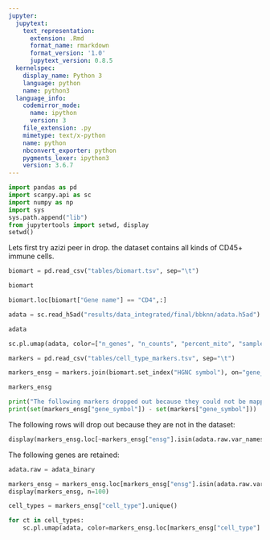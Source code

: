 ```yaml
---
jupyter:
  jupytext:
    text_representation:
      extension: .Rmd
      format_name: rmarkdown
      format_version: '1.0'
      jupytext_version: 0.8.5
  kernelspec:
    display_name: Python 3
    language: python
    name: python3
  language_info:
    codemirror_mode:
      name: ipython
      version: 3
    file_extension: .py
    mimetype: text/x-python
    name: python
    nbconvert_exporter: python
    pygments_lexer: ipython3
    version: 3.6.7
---
```


```python
import pandas as pd
import scanpy.api as sc
import numpy as np
import sys
sys.path.append("lib")
from jupytertools import setwd, display
setwd()
```

Lets first try azizi peer in drop. 
the dataset contains all kinds of CD45+ immune cells. 

```python
biomart = pd.read_csv("tables/biomart.tsv", sep="\t")
```

```python
biomart
```

```python
biomart.loc[biomart["Gene name"] == "CD4",:]
```

```python
adata = sc.read_h5ad("results/data_integrated/final/bbknn/adata.h5ad")
```

```python
adata
```

```python
sc.pl.umap(adata, color=["n_genes", "n_counts", "percent_mito", "sample", "patient", "origin"], ncols=2)
```

```python
markers = pd.read_csv("tables/cell_type_markers.tsv", sep="\t")
```

```python
markers_ensg = markers.join(biomart.set_index("HGNC symbol"), on="gene_symbol").rename(columns={"Gene stable ID": "ensg"})
```

```python
markers_ensg
```

```python
print("The following markers dropped out because they could not be mapped to an ENSG symbol: ")
print(set(markers_ensg["gene_symbol"]) - set(markers["gene_symbol"]))
```

The following rows will drop out because they are not in the dataset:

```python
display(markers_ensg.loc[~markers_ensg["ensg"].isin(adata.raw.var_names), :], n=50)
```

The following genes are retained: 

```python
adata.raw = adata_binary
```

```python
markers_ensg = markers_ensg.loc[markers_ensg["ensg"].isin(adata.raw.var_names), :]
display(markers_ensg, n=100)
```

```python
cell_types = markers_ensg["cell_type"].unique()
```

```python
for ct in cell_types:
    sc.pl.umap(adata, color=markers_ensg.loc[markers_ensg["cell_type"] == ct, "ensg"].unique(), title=ct)
```

```python

```

```python

```

